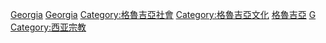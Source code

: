 {{Commonscat|Religion in Georgia}}

[[Category:欧洲各国宗教|Georgia]]
[[Category:亚洲各国宗教|Georgia]]
[[Category:格魯吉亞社會|Category:格魯吉亞社會]]
[[Category:格魯吉亞文化|Category:格魯吉亞文化]]
[[Category:蘇聯宗教|格魯吉亞]]
[[Category:各國宗教|G]]
[[Category:西亚宗教|Category:西亚宗教]]